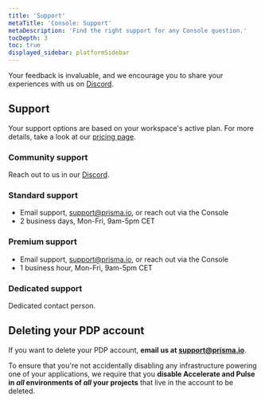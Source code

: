 ```yaml
---
title: 'Support'
metaTitle: 'Console: Support'
metaDescription: 'Find the right support for any Console question.'
tocDepth: 3
toc: true
displayed_sidebar: platformSidebar
---
```


Your feedback is invaluable, and we encourage you to share your experiences with us on [Discord](https://pris.ly/discord).


## Support

Your support options are based on your workspace's active plan. For more details, take a look at our [pricing page](https://prisma.io/pricing).

### Community support

Reach out to us in our [Discord](https://pris.ly/discord).

### Standard support

- Email support, <a href="mailto:support@prisma.io">support@prisma.io</a>, or reach out via the Console
- 2 business days, Mon-Fri, 9am-5pm CET

### Premium support

- Email support, <a href="mailto:support@prisma.io">support@prisma.io</a>, or reach out via the Console
- 1 business hour, Mon-Fri, 9am-5pm CET

### Dedicated support

Dedicated contact person.

## Deleting your PDP account

If you want to delete your PDP account, **email us at <a href="mailto:support@prisma.io">support@prisma.io</a>**. 

To ensure that you're not accidentally disabling any infrastructure powering one of your applications, we require that you **disable Accelerate and Pulse in _all_ environments of _all_ your projects** that live in the account to be deleted.
